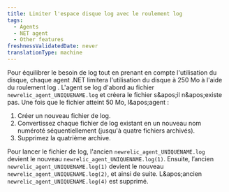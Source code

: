 ```yaml
---
title: Limiter l'espace disque log avec le roulement log
tags:
  - Agents
  - NET agent
  - Other features
freshnessValidatedDate: never
translationType: machine
---
```


Pour équilibrer le besoin de log tout en prenant en compte l&apos;utilisation du disque, chaque agent .NET limitera l&apos;utilisation du disque à 250 Mo à l&apos;aide du roulement log . L&apos;agent se log d&apos;abord au fichier `newrelic_agent_UNIQUENAME.log` et créera le fichier s&amp;apos;il n&amp;apos;existe pas. Une fois que le fichier atteint 50 Mo, l&amp;apos;agent :

1. Créer un nouveau fichier de log.
2. Convertissez chaque fichier de log existant en un nouveau nom numéroté séquentiellement (jusqu&apos;à quatre fichiers archivés).
3. Supprimez la quatrième archive.

Pour lancer le fichier de log, l&apos;ancien `newrelic_agent_UNIQUENAME.log` devient le nouveau `newrelic_agent_UNIQUENAME.log(1)`. Ensuite, l’ancien `newrelic_agent_UNIQUENAME.log(1)` devient le nouveau `newrelic_agent_UNIQUENAME.log(2)`, et ainsi de suite. L&amp;apos;ancien `newrelic_agent_UNIQUENAME.log(4)` est supprimé.